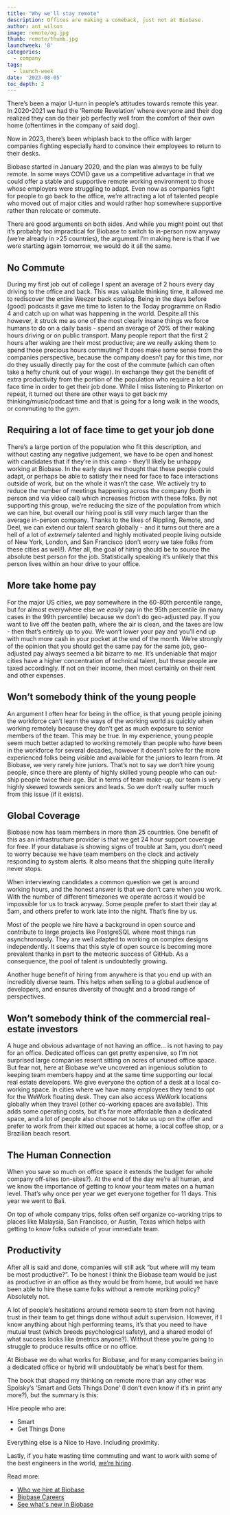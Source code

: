 ```yaml
---
title: "Why we'll stay remote"
description: Offices are making a comeback, just not at Biobase.
author: ant_wilson
image: remote/og.jpg
thumb: remote/thumb.jpg
launchweek: '8'
categories:
  - company
tags:
  - launch-week
date: '2023-08-05'
toc_depth: 2
---
```


There’s been a major U-turn in people’s attitudes towards remote this year. In 2020-2021 we had the ‘Remote Revelation’ where everyone and their dog realized they can do their job perfectly well from the comfort of their own home (oftentimes in the company of said dog).

Now in 2023, there’s been whiplash back to the office with larger companies fighting especially hard to convince their employees to return to their desks.

Biobase started in January 2020, and the plan was always to be fully remote. In some ways COVID gave us a competitive advantage in that we could offer a stable and supportive remote working environment to those whose employers were struggling to adapt. Even now as companies fight for people to go back to the office, we’re attracting a lot of talented people who moved out of major cities and would rather hop somewhere supportive rather than relocate or commute.

There are good arguments on both sides. And while you might point out that it’s probably too impractical for Biobase to switch to in-person now anyway (we’re already in >25 countries), the argument I’m making here is that if we were starting again tomorrow, we would do it all the same.

## No Commute

During my first job out of college I spent an average of 2 hours every day driving to the office and back. This was valuable thinking time, it allowed me to rediscover the entire Weezer back catalog. Being in the days before (good) podcasts it gave me time to listen to the Today programme on Radio 4 and catch up on what was happening in the world. Despite all this however, it struck me as one of the most clearly insane things we force humans to do on a daily basis - spend an average of 20% of their waking hours driving or on public transport. Many people report that the first 2 hours after waking are their most productive; are we really asking them to spend those precious hours commuting? It does make some sense from the companies perspective, because the company doesn’t pay for this time, nor do they usually directly pay for the cost of the commute (which can often take a hefty chunk out of your wage). In exchange they get the benefit of extra productivity from the portion of the population who require a lot of face time in order to get their job done. While I miss listening to Pinkerton on repeat, it turned out there are other ways to get back my thinking/music/podcast time and that is going for a long walk in the woods, or commuting to the gym.

## Requiring a lot of face time to get your job done

There’s a large portion of the population who fit this description, and without casting any negative judgement, we have to be open and honest with candidates that if they’re in this camp - they’ll likely be unhappy working at Biobase. In the early days we thought that these people could adapt, or perhaps be able to satisfy their need for face to face interactions outside of work, but on the whole it wasn’t the case. We actively try to reduce the number of meetings happening across the company (both in person and via video call) which increases friction with these folks. By not supporting this group, we’re reducing the size of the population from which we can hire, but overall our hiring pool is still very much larger than the average in-person company. Thanks to the likes of Rippling, Remote, and Deel, we can extend our talent search globally - and it turns out there are a hell of a lot of _extremely_ talented and highly motivated people living outside of New York, London, and San Francisco (don’t worry we take folks from these cities as well!). After all, the goal of hiring should be to source the absolute best person for the job. Statistically speaking it’s unlikely that this person lives within an hour drive to your office.

## More take home pay

For the major US cities, we pay somewhere in the 60-80th percentile range, but for almost everywhere else we _easily_ pay in the 95th percentile (in many cases in the 99th percentile) because we don’t do geo-adjusted pay. If you want to live off the beaten path, where the air is clean, and the taxes are low - then that’s entirely up to you. We won’t lower your pay and you’ll end up with much more cash in your pocket at the end of the month. We’re strongly of the opinion that you should get the same pay for the same job, geo-adjusted pay always seemed a bit bizarre to me. It’s undeniable that major cities have a higher concentration of technical talent, but these people are taxed accordingly. If not on their income, then most certainly on their rent and other expenses.

## Won’t somebody think of the young people

An argument I often hear for being in the office, is that young people joining the workforce can’t learn the ways of the working world as quickly when working remotely because they don’t get as much exposure to senior members of the team. This may be true. In my experience, young people seem much better adapted to working remotely than people who have been in the workforce for several decades, however it doesn’t solve for the more experienced folks being visible and available for the juniors to learn from. At Biobase, we very rarely hire juniors. That’s not to say we don’t hire young people, since there are plenty of highly skilled young people who can out-ship people twice their age. But in terms of team make-up, our team is very highly skewed towards seniors and leads. So we don’t really suffer much from this issue (if it exists).

## Global Coverage

Biobase now has team members in more than 25 countries. One benefit of this as an infrastructure provider is that we get 24 hour support coverage for free. If your database is showing signs of trouble at 3am, you don’t need to worry because we have team members on the clock and actively responding to system alerts. It also means that the shipping quite literally never stops.

When interviewing candidates a common question we get is around working hours, and the honest answer is that we don’t care when you work. With the number of different timezones we operate across it would be impossible for us to track anyway. Some people prefer to start their day at 5am, and others prefer to work late into the night. That’s fine by us.

Most of the people we hire have a background in open source and contribute to large projects like PostgreSQL where most things run asynchronously. They are well adapted to working on complex designs independently. It seems that this style of open source is becoming more prevalent thanks in part to the meteoric success of GitHub. As a consequence, the pool of talent is undoubtedly growing.

Another huge benefit of hiring from anywhere is that you end up with an incredibly diverse team. This helps when selling to a global audience of developers, and ensures diversity of thought and a broad range of perspectives.

## Won’t somebody think of the commercial real-estate investors

A huge and obvious advantage of not having an office… is not having to pay for an office. Dedicated offices can get pretty expensive, so I’m not surprised large companies resent sitting on acres of unused office space. But fear not, here at Biobase we’ve uncovered an ingenious solution to keeping team members happy and at the same time supporting our local real estate developers. We give everyone the option of a desk at a local co-working space. In cities where we have many employees they tend to opt for the WeWork floating desk. They can also access WeWork locations globally when they travel (other co-working spaces are available). This adds some operating costs, but it’s far more affordable than a dedicated space, and a lot of people also choose not to take us up on the offer and prefer to work from their kitted out spaces at home, a local coffee shop, or a Brazilian beach resort.

## The Human Connection

When you save so much on office space it extends the budget for whole company off-sites (on-sites?). At the end of the day we’re all human, and we know the importance of getting to know your team mates on a human level. That’s why once per year we get everyone together for 11 days. This year we went to Bali.

On top of whole company trips, folks often self organize co-working trips to places like Malaysia, San Francisco, or Austin, Texas which helps with getting to know folks outside of your immediate team.

## Productivity

After all is said and done, companies will still ask “but where will my team be most productive?”. To be honest I think the Biobase team would be just as productive in an office as they would be from home, but would we have been able to hire these same folks without a remote working policy? Absolutely not.

A lot of people’s hesitations around remote seem to stem from not having trust in their team to get things done without adult supervision. However, if I know anything about high performing teams, it’s that you need to have mutual trust (which breeds psychological safety), and a shared model of what success looks like (metrics anyone?). Without these you’re going to struggle to produce results office or no office.

At Biobase we do what works for Biobase, and for many companies being in a dedicated office or hybrid will undoubtably be what’s best for them.

The book that shaped my thinking on remote more than any other was Spolsky’s ‘Smart and Gets Things Done’ (I don’t even know if it’s in print any more?), but the summary is this:

Hire people who are:

- Smart
- Get Things Done

Everything else is a Nice to Have. Including proximity.

Lastly, if you hate wasting time commuting and want to work with some of the best engineers in the world, [we’re hiring](https://biobase.studio/careers).

Read more:

- [Who we hire at Biobase](https://biobase.studio/blog/who-we-hire)
- [Biobase Careers](https://biobase.studio/careers)
- [See what's new in Biobase](https://biobase.studio/launch-week)
